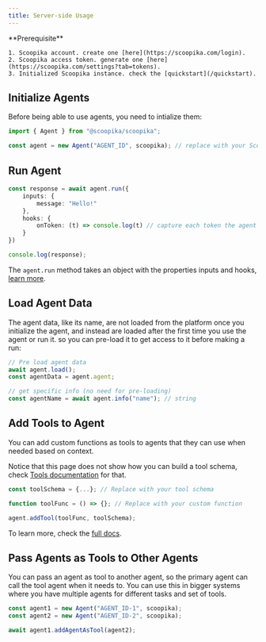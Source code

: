 ```yaml
---
title: Server-side Usage
---
```


<Check>
	**Prerequisite**

	1. Scoopika account. create one [here](https://scoopika.com/login).
	2. Scoopika access token. generate one [here](https://scoopika.com/settings?tab=tokens).
	3. Initialized Scoopika instance. check the [quickstart](/quickstart).
</Check>

## Initialize Agents

Before being able to use agents, you need to intialize them:

```typescript
import { Agent } from "@scoopika/scoopika";

const agent = new Agent("AGENT_ID", scoopika); // replace with your Scoopika instance
```

## Run Agent

```typescript
const response = await agent.run({
	inputs: {
		message: "Hello!"
	},
	hooks: {
		onToken: (t) => console.log(t) // capture each token the agent outputs in real-time
	}
})

console.log(response);
```

The `agent.run` method takes an object with the properties inputs and hooks, [learn more](/packages/ts/scoopika/agents/methods/run).

## Load Agent Data

The agent data, like its name, are not loaded from the platform once you initialize the agent, and instead are loaded after the first time you use the agent or run it. so you can pre-load it to get access to it before making a run:

```typescript
// Pre load agent data
await agent.load();
const agentData = agent.agent;

// get specific info (no need for pre-loading)
const agentName = await agent.info("name"); // string
```

## Add Tools to Agent

You can add custom functions as tools to agents that they can use when needed based on context.

Notice that this page does not show how you can build a tool schema, check [Tools documentation](/tools) for that.

```typescript
const toolSchema = {...}; // Replace with your tool schema

function toolFunc = () => {}; // Replace with your custom function

agent.addTool(toolFunc, toolSchema);
```

To learn more, check the [full docs](/packages/ts/scoopika/agents/methods/add-tool).

## Pass Agents as Tools to Other Agents

You can pass an agent as tool to another agent, so the primary agent can call the tool agent when it needs to. You can use this in bigger systems where you have multiple agents for different tasks and set of tools.

```typescript
const agent1 = new Agent("AGENT_ID-1", scoopika);
const agent2 = new Agent("AGENT_ID-2", scoopika);

await agent1.addAgentAsTool(agent2);
```